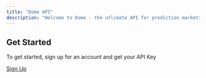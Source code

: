 ```yaml
---
title: "Dome API"
description: "Welcome to Dome - the utlimate API for prediction markets"
---
```


## Get Started

To get started, sign up for an account and get your API Key

[Sign Up](https://www.domeapi.io/)
